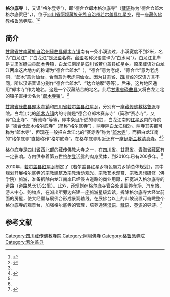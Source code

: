 {{otheruses|subject=位于四川省若尔盖县红星乡的藏传佛教寺院|other=位于四川省阿坝县的同名寺院|格尔登寺}}
{{Infobox Tibetan Buddhist monastery
|name =格尔底寺
|image =
|image size = 250px
|alt = 
|caption = 
|t=ཀིརྟི་དགོན་པ།
|w=
|to = 
|ipa={{IPA|}}
|z=
|thdl=
|e=
|tc=格爾底寺
|s=格尔底寺
|p=
|m=
|k=
|pushpin_map = 
|latd =  | latm =  | lats =  | latNS = 
|longd=  | longm= | longs =| longEW = 
|iso_region = 
|map_caption = 
|mapsize = 
|location_country = 中国
|location = {{CHN}}[[四川省|四川省]][[阿坝藏族羌族自治州|阿坝藏族羌族自治州]][[若尔盖县|若尔盖县]]
|coordinates_display =
|founded_by = 
|date_founded =
|date_renovated =
|sect =  [[格鲁派|格鲁派]]
|mather =
|children =[[格尔登寺|格尔登寺]]
|dedicated_to = 
|tulku =[[格尔登活佛|格尔登活佛]]
|head_lama = 
|head_mgh =
|no._of_monks = 
|architecture = 
|festivals =
|footnotes = 
}}
'''格尔底寺'''（{{bo|z=ཀིརྟི་དགོན་པ།}}，又译“格尔登寺”），即“德合仓郎木格尔底寺”（[[藏语|藏语]]称为“德合仓郎木格尔底贡巴”，{{lang-en|Taktsang Lhamo Kirti Gompa}}），位于[[四川省|四川省]][[阿坝藏族羌族自治州|阿坝藏族羌族自治州]][[若尔盖县|若尔盖县]][[红星乡_(若尔盖县)|红星乡]]，是一座[[藏传佛教|藏传佛教]][[格鲁派|格鲁派]]寺院。<ref name=sina>{{Cite web |url=http://news.sina.com.cn/c/2005-06-06/18406862355.shtml |title=甘肃甘南州碌曲县郎木寺——令人神往的神秘小镇，新浪，2005-06-06 |access-date=2014-05-28 |archive-url=https://web.archive.org/web/20140529051407/http://news.sina.com.cn/c/2005-06-06/18406862355.shtml |archive-date=2014-05-29 |dead-url=no }}</ref><ref name=zgw>{{Cite web |url=http://union.china.com.cn/csmp/txt/2012-08/03/content_5214436.htm |title=“东方小瑞士”—甘肃郎木寺镇，中国网，2012-08-03 |access-date=2014-05-28 |archive-url=https://web.archive.org/web/20140529052913/http://union.china.com.cn/csmp/txt/2012-08/03/content_5214436.htm |archive-date=2014-05-29 |dead-url=no }}</ref>

==简介==
[[甘肃省|甘肃省]][[甘南藏族自治州|甘南藏族自治州]][[碌曲县|碌曲县]][[郎木寺镇|郎木寺镇]]南有一条小溪流过，小溪宽度不到2米，名为“白龙江”（“白龙江”是[[汉语|汉语]]名称。[[藏语|藏语]]名称汉语意译为“白水河”）。白龙江北岸是[[甘肃省|甘肃省]][[碌曲县|碌曲县]][[郎木寺镇|郎木寺镇]]，白龙江南岸是[[四川省|四川省]][[若尔盖县|若尔盖县]][[红星乡_(若尔盖县)|红星乡]]。原来[[藏语|藏语]]对白龙江两岸这片地方的称谓为“德合仓郎木”（{{bo|z=རྟག་ཙང་ལྷ་མོ}}，“德合”意为老虎，“德合仓”意为老虎洞，“郎木”意为仙女，合而意为老虎洞仙女。因为[[甘肃省|甘肃省]]、[[四川省|四川省]]的汉语方言不同，所以汉语音译分别作“德合仓郎木”、“达仓纳摩”等等）。后来，这片地区通用“郎木寺”作为地名，这是一个汉藏结合的地名。此后[[甘肃省|甘肃省]][[碌曲县|碌曲县]]又将白龙江北的镇子直接命名为“[[郎木寺镇|郎木寺镇]]”。<ref name=zgw/>

[[甘肃省|甘肃省]][[碌曲县|碌曲县]][[郎木寺镇|郎木寺镇]]和[[四川省|四川省]][[若尔盖县|若尔盖县]][[红星乡_(若尔盖县)|红星乡]]，分别有一座[[藏传佛教|藏传佛教]][[格鲁派|格鲁派]]寺院。白龙江北的[[郎木寺镇|郎木寺镇]]内的寺院是“德合仓郎木赛赤寺”（简称“赛赤寺”，又译“色止寺”、“赛驰寺”等等，即本条目所述的寺院），白龙江南的[[红星乡_(若尔盖县)|红星乡]]内的寺院是 “德合仓郎木格尔底寺”（简称“格尔底寺”），两寺隔白龙江相对。两寺其实都可称为“郎木寺”，但现在一般把白龙江北的“赛赤寺”称为“[[郎木寺|郎木寺]]”，而把白龙江南的“格尔底寺”直接称作“格尔底寺”。在格尔底寺附近还有一座[[伊斯兰教|伊斯兰教]][[清真寺|清真寺]]。<ref name=hongxing>{{Cite web |url=http://www.abazhou.gov.cn/ztjs/sbgc/jsghsbgc/tsmlxzsbgc1/regsbgc/201210/t20121013_654710.html |title=若尔盖县红星乡特色魅力乡镇总体规划，中国阿坝州门户网站，2010-05-27 |access-date=2014-05-28 |archive-url=https://web.archive.org/web/20140529052250/http://www.abazhou.gov.cn/ztjs/sbgc/jsghsbgc/tsmlxzsbgc1/regsbgc/201210/t20121013_654710.html |archive-date=2014-05-29 |dead-url=yes }}</ref><ref name=zgw/>

格尔底寺是[[四川省|四川省]]西北部的[[藏传佛教|藏传佛教]]大寺之一，在[[四川省|四川省]]、[[甘肃省|甘肃省]]、[[青海省|青海省]][[藏区|藏区]]有一定影响。寺内供奉着第五世[[格尔登活佛|格尔登活佛]]的肉身灵体，到2010年已有200多年。<ref name=hongxing/>

2010年，[[若尔盖县|若尔盖县]][[红星乡_(若尔盖县)|红星乡]]制定了《若尔盖县红星乡特色魅力乡镇总体规划》，其中规划开展格尔底寺的宗教建筑及宗教活动观光、宗教艺术观赏、宗教思想研修（佛学院）旅游，准备拆除白龙江南岸已经侵占道路的商业用房，拓宽进入格尔底寺的道路（道路总长1.5公里）。此外，还规划在格尔底寺管会处设置停车场、汽车站、游人中心、购物点，在派出所旁边兴建一座旅游星级宾馆，拆除格尔底寺大经堂前面的房屋，使大经堂与展佛台形成景观轴线。在展佛台以上的山坡设置可俯瞰整个格尔底寺的观景台，加强格尔底寺的管理，培养通晓[[汉语|汉语]]、[[藏语|藏语]]、[[英语|英语]]的导游。<ref name=hongxing>{{Cite web |url=http://www.abazhou.gov.cn/ztjs/sbgc/jsghsbgc/tsmlxzsbgc1/regsbgc/201210/t20121013_654710.html |title=若尔盖县红星乡特色魅力乡镇总体规划，中国阿坝州门户网站，2010-05-27 |access-date=2014-05-28 |archive-url=https://web.archive.org/web/20140529052250/http://www.abazhou.gov.cn/ztjs/sbgc/jsghsbgc/tsmlxzsbgc1/regsbgc/201210/t20121013_654710.html |archive-date=2014-05-29 |dead-url=yes }}</ref>

==参考文献==
{{reflist}}

[[Category:四川藏传佛教寺院|Category:四川藏传佛教寺院]]
[[Category:阿坝佛寺|Category:阿坝佛寺]]
[[Category:格鲁派寺院|Category:格鲁派寺院]]
[[Category:若尔盖县|Category:若尔盖县]]